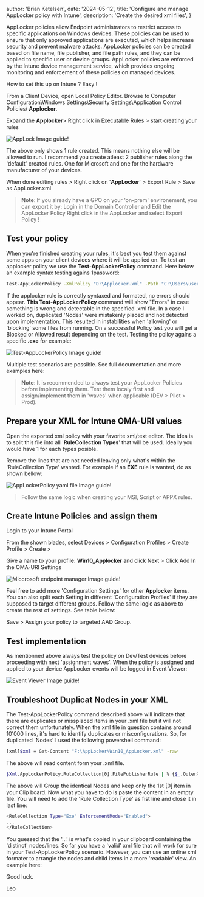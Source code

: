 

  author: 'Brian Ketelsen',
  date: '2024-05-12',
  title: 'Configure and manage AppLocker policy with Intune',
  description:
    'Create the desired xml files',
}


AppLocker policies allow Endpoint administrators to restrict access to specific applications on Windows devices. 
These policies can be used to ensure that only approved applications are executed, which helps increase security and prevent malware attacks. 
AppLocker policies can be created based on file name, file publisher, and file path rules, and they can be applied to specific user or device groups. 
AppLocker policies are enforced by the Intune device management service, which provides ongoing monitoring and enforcement of these policies on managed devices.

How to set this up on Intune ? Easy !

From a Client Device, open Local Policy Editor. Browse to Computer Configuration\Windows Settings\Security Settings\Application Control Policies\ __Applocker__.

Expand the __Applocker__> Right click in Executable Rules > start creating your rules

![AppLock Image guide!](https://en.wikipedia.org/wiki/The_Milagro_Beanfield_War_%28novel%29)

The above only shows 1 rule created. This means nothing else will be allowed to run. 
I recommend you create atleast 2 publisher rules along the 'default' created rules. One for Microsoft and one for the hardware manufacturer of your devices.

When done editing rules > Right click on '__AppLocker__' > Export Rule > Save as AppLocker.xml

> __Note__: If you already have a GPO on your 'on-prem' environement, you can export it by: Login in the Domain Controller and Edit the AppLocker Policy Right click 
in the AppLocker and select Export Policy !

## Test your policy

When you're finished creating your rules, it's best you test them against some apps on your client devices where it will be applied on. 
To test an applocker policy we use the __Test-AppLockerPolicy__ command. Here below an example syntax testing agains 1password:

```bash
Test-AppLockerPolicy -XmlPolicy "D:\Applocker.xml" -Path "C:\Users\user\AppData\Local\1Password\app\8\1Password.exe"
```

If the applocker rule is correctly syntaxed and formated, no errors should appear.
__This Test-AppLockerPolicy__ command will show "Errors" in case something is wrong and detectable in the specified .xml file. 
In a case I worked on, duplicated 'Nodes' were mistakenly placed and not detected upon implementation. 
This resulted in instabilities when 'allowing' or 'blocking' some files from running. 
On a successful Policy test you will get a Blocked or Allowed result depending on the test. Testing the policy agains a specific __.exe__ for example:

![Test-AppLockerPolicy Image guide!](https://en.wikipedia.org/wiki/The_Milagro_Beanfield_War_%28novel%29)

Multiple test scenarios are possible. See full documentation and more examples here:

> __Note__: It is recommended to always test your AppLocker Policies before implementing them. 
⁠Test them localy first and assign/implement them in 'waves' when applicable (DEV > Pilot > Prod).

## Prepare your XML for Intune OMA-URI values

Open the exported xml policy with your favorite xml/text editor. The idea is to split this file into all '__RuleCollection Types__' that will be used. 
Ideally you would have 1 for each types posible.

Remove the lines that are not needed leaving only what's within the 'RuleCollection Type' wanted. For example if an __EXE__ rule is wanted, do as shown bellow:

![AppLockerPolicy yaml file Image guide!](https://en.wikipedia.org/wiki/The_Milagro_Beanfield_War_%28novel%29)

> Follow the same logic when creating your MSI, Script or APPX rules.

## Create Intune Policies and assign them

Login to your Intune Portal

From the shown blades, select Devices > Configuration Profiles > Create Profile > Create >

Give a name to your profile: __Win10_Applocker__ and click Next > Click Add In the OMA-URI Settings

![Miccrosoft endpoint manager Image guide!](https://en.wikipedia.org/wiki/The_Milagro_Beanfield_War_%28novel%29)

Feel free to add more 'Configuration Settings' for other __Applocker__ items. 
You can also split each Setting in different 'Configuration Profiles' if they are supposed to target different groups. 
Follow the same logic as above to create the rest of settings. See table below:

Save > Assign your policy to targeted AAD Group.

## Test implementation

As mentionned above always test the policy on Dev/Test devices before proceeding with next 'assignment waves'. 
When the policy is assigned and applied to your device AppLocker events will be logged in Event Viewer:

![Event Viewer Image guide!](https://en.wikipedia.org/wiki/The_Milagro_Beanfield_War_%28novel%29)

## Troubleshoot Duplicat Nodes in your XML

The Test-AppLockerPolicy command described above will indicate that there are duplicates or missplaced items in your .xml file but it will not correct them unfortunately. 
When the xml file in question contains around 10'000 lines, it's hard to identify duplicates or misconfigurations. So, for duplicated 'Nodes' I used the following powershell command:

```bash
[xml]$xml = Get-Content "F:\AppLocker\Win10_AppLocker.xml" -raw
```

The above will read content form your .xml file.

```bash
$Xml.AppLockerPolicy.RuleCollection[0].FilePublisherRule | % {$_.OuterXml} | Group-Object | % {$_.Group[0]} | Set-Clipboard
```

The above will Group the identical Nodes and keep only the 1st [0] item in your Clip board. Now what you have to do is paste the content in an empty file. 
You will need to add the 'Rule Collection Type' as fist line and close it in last line:

```bash
<RuleCollection Type="Exe" EnforcementMode="Enabled">
...
</RuleCollection>
```

You guessed that the '...' is what's copied in your clipboard containing the 'distinct' nodes/lines. So far you have a 'valid' xml file that will work for sure in your Test-AppLockerPolicy scenario.
However, you can use an online xml formater to arrangle the nodes and child items in a more 'readable' view. An example here:

Good luck.

Leo
